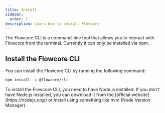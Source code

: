 ```yaml
---
title: Install
sidebar:
  order: 1
description: Learn how to install Flowcore
---
```



The Flowcore CLI is a command-line tool that allows you to interact with Flowcore from the terminal. Currently it can
only be installed via npm.

## Install the Flowcore CLI

You can install the Flowcore CLI by running the following command:

```bash
npm install -g @flowcore/cli
```

<Card title="Requires Node.js" icon="information">
    To install the Flowcore CLI, you need to have Node.js installed. If you don't have Node.js installed, you can download
    it from the [official website](https://nodejs.org/) or install using something like nvm (Node Version Manager).
</Card>